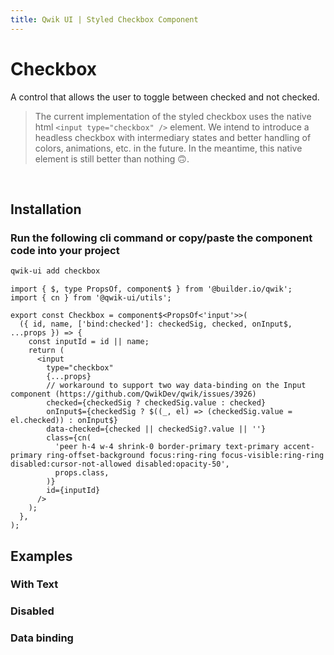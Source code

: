 ```yaml
---
title: Qwik UI | Styled Checkbox Component
---
```




<StatusBanner status={statusByComponent.styled.Checkbox} />

# Checkbox

A control that allows the user to toggle between checked and not checked.

> The current implementation of the styled checkbox uses the native html `<input type="checkbox" />` element. We intend to introduce a headless checkbox with intermediary states and better handling of colors, animations, etc. in the future. In the meantime, this native element is still better than nothing 🙃.

<br />

<ShowcaseHero />

## Installation

### Run the following cli command or copy/paste the component code into your project

```sh
qwik-ui add checkbox
```

```tsx
import { $, type PropsOf, component$ } from '@builder.io/qwik';
import { cn } from '@qwik-ui/utils';

export const Checkbox = component$<PropsOf<'input'>>(
  ({ id, name, ['bind:checked']: checkedSig, checked, onInput$, ...props }) => {
    const inputId = id || name;
    return (
      <input
        type="checkbox"
        {...props}
        // workaround to support two way data-binding on the Input component (https://github.com/QwikDev/qwik/issues/3926)
        checked={checkedSig ? checkedSig.value : checked}
        onInput$={checkedSig ? $((_, el) => (checkedSig.value = el.checked)) : onInput$}
        data-checked={checked || checkedSig?.value || ''}
        class={cn(
          'peer h-4 w-4 shrink-0 border-primary text-primary accent-primary ring-offset-background focus:ring-ring focus-visible:ring-ring disabled:cursor-not-allowed disabled:opacity-50',
          props.class,
        )}
        id={inputId}
      />
    );
  },
);
```

## Examples

### With Text

<ShowcaseWithText />

### Disabled

<ShowcaseDisabled />

### Data binding

<ShowcaseDataBinding />
